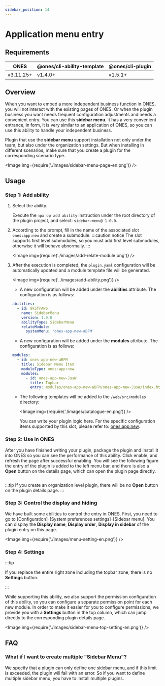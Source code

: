 ```yaml
---
sidebar_position: 14
---
```



# Application menu entry

## Requirements

| ONES      | @ones/cli-ability-template | @ones/cli-plugin |
| --------- | -------------------------- | ---------------- |
| v3.11.25+ | v1.4.0+                    | v1.5.1+          |

## Overview

When you want to embed a more independent business function in ONES, you will not interact with the existing pages of ONES. Or when the plugin business you want needs frequent configuration adjustments and needs a convenient entry. You can use this **sidebar menu**. It has a very convenient entrance, in form, it is very similar to an application of ONES, so you can use this ability to handle your independent business.

Plugin that use the **sidebar menu** support installation not only under the team, but also under the organization settings. But when installing in different scenarios, make sure that you create a plugin for the corresponding scenario type.

<Image img={require('./images/sidebar-menu-page-en.png')} />

## Usage

### Step 1: Add ability

1. Select the ability.

   Execute the `npx op add ability` instruction under the root directory of the plugin project, and select: `sidebar-menu@ 1.0.0`.

2. According to the prompt, fill in the name of the associated slot `ones:app:new` and create a submodule.
   :::caution notice
   The slot supports first level submodules, so you must add first level submodules, otherwise it will behave abnormally.
   :::

   <Image img={require('./images/add-relate-module.png')} />

3. After the execution is completed, the `plugin.yaml` configuration will be automatically updated and a module template file will be generated.

   <Image img={require('../images/add-ability.png')} />

   - A new configuration will be added under the **abilities** attribute. The configuration is as follows:

   ```yaml title="config/plugin.yaml"
   abilities:
     - id: 8k5frAw6
       name: SidebarMenu
       version: 1.0.0
       abilityType: SidebarMenu
       relateModule:
         systemMenu: 'ones-app-new-aBFM'
   ```

   - A new configuration will be added under the **modules** attribute. The configuration is as follows:

   ```yaml title="config/plugin.yaml"
   modules:
     - id: ones-app-new-aBFM
       title: Sidebar Menu Item
       moduleType: ones:app:new
       modules:
         - id: ones-app-new-JusW
           title: Topbar
           entry: modules/ones-app-new-aBFM/ones-app-new-JusW/index.html
   ```

   - The following templates will be added to the `/web/src/modules` directory:

     <Image img={require('./images/catalogue-en.png')} />

     You can write your plugin logic here. For the specific configuration items supported by this slot, please refer to: [ones:app:new](../slot/app/index.mdx#onesappnew).

### Step 2: Use in ONES

After you have finished writing your plugin, package the plugin and install it into ONES so you can see the performance of this ability. Click enable, and refresh the page after successful enabling. You will see the following figure: the entry of the plugin is added to the left menu bar, and there is also a **Open** button on the details page, which can open the plugin page directly.

<p>
  <Image img={require('./images/sidebar-menu-detail-en.png')} />
</p>

:::tip
If you create an organization level plugin, there will be no **Open** button on the plugin details page.
:::

### Step 3: Control the display and hiding

We have built some abilities to control the entry in ONES. First, you need to go to [Configuration]-[System preferences settings]-[Sidebar menu]. You can display the **Display name**, **Display order**, **Display in sidebar** of the plugin entry on this page.

<Image img={require('./images/menu-setting-en.png')} />

### Step 4: Settings

:::tip

If you replace the entire right zone including the topbar zone, there is no **Settings** button.

:::

While supporting this ability, we also support the permission configuration of this ability, so you can configure a separate permission point for each new module. In order to make it easier for you to configure permissions, we provide you with a **Settings** button in the top column, which can jump directly to the corresponding plugin details page.

<Image img={require('./images/sidebar-menu-top-setting-en.png')} />

## FAQ

### What if I want to create multiple "Sidebar Menu"?

We specify that a plugin can only define one sidebar menu, and if this limit is exceeded, the plugin will fail with an error. So if you want to define multiple sidebar menu, you have to install multiple plugins.
